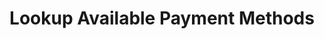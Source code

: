 ---
openapi: post /kvm/v2/get/paymentmethods
title: Lookup Available Payment Methods
sidebarTitle: Get Payment Methods
---